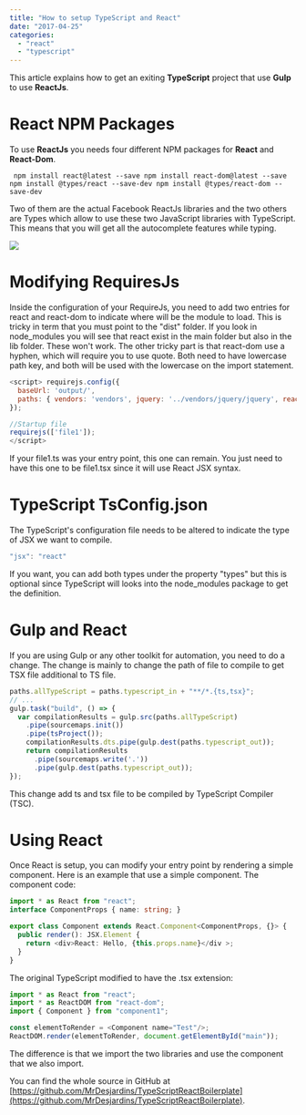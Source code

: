 ```yaml
---
title: "How to setup TypeScript and React"
date: "2017-04-25"
categories: 
  - "react"
  - "typescript"
---
```


This article explains how to get an exiting **TypeScript** project that use **Gulp** to use **ReactJs**.

# React NPM Packages

To use **ReactJs** you needs four different NPM packages for **React** and **React-Dom**. 

``` 
 npm install react@latest --save npm install react-dom@latest --save npm install @types/react --save-dev npm install @types/react-dom --save-dev 
```  

Two of them are the actual Facebook ReactJs libraries and the two others are Types which allow to use these two JavaScript libraries with TypeScript. This means that you will get all the autocomplete features while typing.

![](images/intellisenseReact.png)

# Modifying RequiresJs

Inside the configuration of your RequireJs, you need to add two entries for react and react-dom to indicate where will be the module to load. This is tricky in term that you must point to the "dist" folder. If you look in node_modules you will see that react exist in the main folder but also in the lib folder. These won't work. The other tricky part is that react-dom use a hyphen, which will require you to use quote. Both need to have lowercase path key, and both will be used with the lowercase on the import statement.

```javascript
<script> requirejs.config({ 
  baseUrl: 'output/', 
  paths: { vendors: 'vendors', jquery: '../vendors/jquery/jquery', react: "../vendors/react/dist/react", "react-dom": "../vendors/react-dom/dist/react-dom" } 
});

//Startup file 
requirejs(['file1']); 
</script> 
``` 


If your file1.ts was your entry point, this one can remain. You just need to have this one to be file1.tsx since it will use React JSX syntax.

# TypeScript TsConfig.json

The TypeScript's configuration file needs to be altered to indicate the type of JSX we want to compile. 
```typescript
"jsx": "react" 
``` 


If you want, you can add both types under the property "types" but this is optional since TypeScript will looks into the node_modules package to get the definition.

# Gulp and React

If you are using Gulp or any other toolkit for automation, you need to do a change. The change is mainly to change the path of file to compile to get TSX file additional to TS file. 

```javascript
paths.allTypeScript = paths.typescript_in + "**/*.{ts,tsx}"; 
// ... 
gulp.task("build", () => { 
  var compilationResults = gulp.src(paths.allTypeScript) 
    .pipe(sourcemaps.init()) 
    .pipe(tsProject());
    compilationResults.dts.pipe(gulp.dest(paths.typescript_out)); 
    return compilationResults 
      .pipe(sourcemaps.write('.')) 
      .pipe(gulp.dest(paths.typescript_out)); 
}); 
``` 
This change add ts and tsx file to be compiled by TypeScript Compiler (TSC).

# Using React

Once React is setup, you can modify your entry point by rendering a simple component. Here is an example that use a simple component. The component code:

```typescript
import * as React from "react"; 
interface ComponentProps { name: string; }

export class Component extends React.Component<ComponentProps, {}> { 
  public render(): JSX.Element { 
    return <div>React: Hello, {this.props.name}</div >; 
  } 
} 
``` 

The original TypeScript modified to have the .tsx extension:

```typescript
import * as React from "react"; 
import * as ReactDOM from "react-dom"; 
import { Component } from "component1";

const elementToRender = <Component name="Test"/>; 
ReactDOM.render(elementToRender, document.getElementById("main")); 
``` 

The difference is that we import the two libraries and use the component that we also import.

You can find the whole source in GitHub at [https://github.com/MrDesjardins/TypeScriptReactBoilerplate](https://github.com/MrDesjardins/TypeScriptReactBoilerplate).
